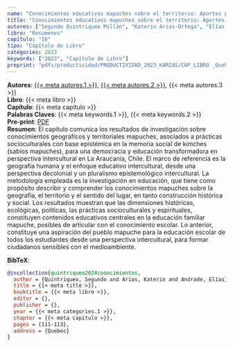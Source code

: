 ```yaml
---
name: "Conocimientos educativos mapuches sobre el territorio: Aportes para una formación de ciudadanos sensibles con el medioambiente"
title: "Conocimientos educativos mapuches sobre el territorio: Aportes para una formación de ciudadanos sensibles con el medioambiente"
autores: ["Segundo Quintriqueo Millán", "Katerin Arias-Ortega", "Elías Andrade"]
libro: "Resumenes"
capitulo: "16"
tipo: "Capítulo de Libro"
categories: 2023
keywords: ["2023", "Capítulo de Libro"]
preprint: "pdfs/productividad/PRODUCTIVIDAD_2023_KARIAS/CAP_LIBRO _Quebec_2023.pdf"
---
```

**Autores**: [{{< meta autores.1 >}}](../members/current/Segundo Quintriqueo Millán.qmd), [{{< meta autores.2 >}}](../members/current/Katerin Arias-Ortega.qmd), {{< meta autores.3 >}}    
**Libro**: {{< meta libro >}}   
**Capítulo**: {{< meta capitulo >}}   
**Palabras Claves**: {{< meta keywords.1 >}}, {{< meta keywords.2 >}}    
**Pre-print**: [PDF](../{{< meta preprint >}})    
**Resumen**: El capítulo comunica los resultados de investigación sobre conocimientos geográficos y territoriales mapuches, asociados a prácticas socioculturales con base epistémica en la memoria social de kimches (sabios mapuches), para una democracia y educación transformadora en perspectiva intercultural en La Araucanía, Chile. El marco de referencia es la geografía humana y el enfoque educativo intercultural, desde una perspectiva decolonial y un pluralismo epistemológico intercultural. La metodología empleada es la investigación en educación, que tiene como propósito describir y comprender los conocimientos mapuches sobre la geografía, el territorio y el sentido del lugar, en tanto construcción histórica y social. Los resultados muestran que las dimensiones históricas, ecológicas, políticas, las prácticas socioculturales y espirituales, constituyen contenidos educativos centrales en la educación familiar mapuche, posibles de articular con el conocimiento escolar. Lo anterior, constituye una aspiración del pueblo mapuche para la educación escolar de todos los estudiantes desde una perspectiva intercultural, para formar ciudadanos sensibles con el medioambiente.


**BibTeX**:
```bibtex
@incollection{quintriqueo2024conocimientos,
  author = {Quintriqueo, Segundo and Arias, Katerin and Andrade, Elías},
  title = {{< meta title >}},
  booktitle = {{< meta libro >}},
  editor = {},
  publisher = {},
  year = {{< meta categories.1 >}},
  chapter = {{< meta capitulo >}},
  pages = {111-113},
  address = {Quebec}
}
```
